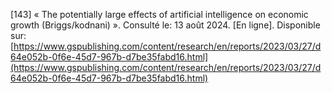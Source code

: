\[143\]	« The potentially large effects of artificial intelligence on economic growth (Briggs/kodnani) ». Consulté le: 13 août 2024\. \[En ligne\]. Disponible sur: [https://www.gspublishing.com/content/research/en/reports/2023/03/27/d64e052b-0f6e-45d7-967b-d7be35fabd16.html](https://www.gspublishing.com/content/research/en/reports/2023/03/27/d64e052b-0f6e-45d7-967b-d7be35fabd16.html)